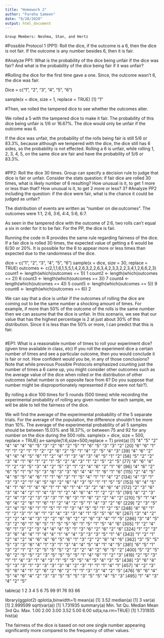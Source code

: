 ```yaml
---
title: "Homework 2"
author: "Fareha Sameen"
date: "9/28/2020"
output: html_document
---
```



```
Group Members: Neshma, Stan, and Hertz
```

#Possible Protocol 1 (PP1): Roll the dice, if the outcome is a 6, then the dice is not fair. If the outcome is any number besides 6, then it is fair.

#Analyze PP1: What is the probability of the dice being unfair if the dice was fair? And what is the probability of the dice being fair if it was unfair? 

#Rolling the dice for the first time gave a one. Since, the outcome wasn’t 6, the dice was fair. 

Dice = c("1", "2", "3", "4", "5", "6")

sample(x = dice, size = 1, replace = TRUE)
[1] "1"

#Then, we rolled the tampered dice to see whether the outcomes alter. 

We rolled a 5 with the tampered dice to make it fair. The probability of this dice being unfair is 1/6 or 16.67%. The dice would only be unfair if the outcome was 6. 

If the dice was unfair, the probability of the rolls being fair is still 5/6 or 83.3%, because although we tempered with the dice, the dice still has 6 sides, so the probability is not effected. Rolling a 6 is unfair, while rolling 1, 2, 3, 4, 5, on the same dice are fair and have the probability of 5/6 or 83.3%. 
```
```
#PP2: Roll the dice 30 times. Group can specify a decision rule to judge that dice is fair or unfair. Consider the stats question: if fair dice are rolled 30 times, what is likely number of 6 resulting? How unusual is it, to get 1 more or less than that? How unusual is it, to get 2 more or less? 3? 
#Analyze PP2 including the question: if the dice were fair, what is the chance it could be judged as unfair?

The distribution of events are written as "number on die:outcomes". The outcomes were 1:1, 2:6, 3:6, 4:4, 5:6, 6:7.

As seen in the tampered dice with the outcome of 2:6, two rolls can’t equal a six in order for it to be fair. For the PP, the dice is fair.

Running the code in R provides the same rule regarding fairness of the dice. If a fair dice is rolled 30 times, the expected value of getting a 6 would be 6/30 or 20%. It is possible for the 6 to appear more or less times than expected due to the randomness of the dice. 

dice = c("1", "2", "3", "4", "5", "6")
sample(x = dice, size = 30, replace = TRUE)
outcomes <- c(2,1,1,6,1,5,5,1,4,2,6,3,2,2,6,3,4,2,3,3,2,2,3,4,1,2,6,6,2,3)
count1 <- length(which(outcomes == 1))
1
count2 <- length(which(outcomes == 2))
6
count3 <- length(which(outcomes == 3))
7
count4 <- length(which(outcomes == 4))
5
count5 <- length(which(outcomes == 5))
9
count6 <- length(which(outcomes == 6))
2

We can say that a dice is unfair if the outcomes of rolling the dice are coming out to be the same number a shocking amount of times. For example, if more than 50% of the outcome of the rolls is the same number then we can assume that the dice is unfair. In this scenario, we see that our value that has the highest percentage is 2 at just about 30% of this distribution. Since it is less than the 50% or more, I can predict that this is fair.

```
```
#EP1: What is a reasonable number of times to roll your experiment dice? (given time available in class, etc) If you roll the experiment dice a certain number of times and see a particular outcome, then you would conclude it is fair or not. How confident would you be, in any of those conclusions? Note that while previous Possible Protocols emphasized counting just the number of times a 6 came up, you might consider other outcomes such as the average value of the dice when rolled or the distribution of other outcomes (what number is on opposite face from 6? Do you suppose that number might be disproportionately represented if dice were not fair?).

By rolling a dice 100 times for 5 rounds (500 times) while recording the experimental probability of rolling any given number for each sample, we will be able to tell the fairness of the dice.

We will find the average of the experimental probability of the 5 separate trials. For the average of the population, the difference shouldn’t be more than 10%. The average of the experimental probability of all 5 samples should be between 15.03% and 18.37%, or between 75 and 92 for any number on the dice during the 500 rolls. 
sample(x = dice, size = 500, replace = TRUE)
a<-sample(1:6,size=500,replace = T)
print(a)
 [1] "4" "5" "2" "4" "4" "4" "6" "5" "3" "2" "6" "2" "5" "1" "6" "5" "3" "3" "2"
 [20] "6" "6" "1" "1" "1" "2" "1" "1" "2" "2" "6" "2" "5" "1" "4" "2" "5" "4" "3"
 [39] "4" "6" "2" "4" "4" "4" "5" "6" "1" "2" "4" "1" "3" "4" "3" "4" "5" "1" "2"
 [58] "5" "2" "2" "3" "4" "1" "6" "1" "2" "1" "5" "2" "4" "3" "1" "2" "5" "2" "5"
 [77] "4" "6" "4" "1" "2" "3" "5" "3" "4" "2" "5" "2" "1" "2" "4" "6" "2" "1" "6"
 [96] "4" "6" "2" "6" "5" "1" "5" "5" "3" "6" "3" "3" "6" "4" "4" "1" "6" "1" "6"
[115] "2" "4" "5" "4" "6" "5" "4" "6" "1" "1" "6" "3" "1" "5" "4" "1" "1" "4" "2"
[134] "4" "3" "1" "3" "3" "2" "1" "4" "5" "6" "2" "6" "4" "3" "5" "1" "1" "5" "5"
[153] "6" "4" "5" "4" "1" "6" "1" "4" "6" "1" "1" "6" "1" "4" "3" "2" "4" "6" "4"
[172] "2" "3" "6" "3" "4" "4" "2" "1" "4" "3" "1" "2" "4" "6" "4" "1" "2" "2" "5"
[191] "4" "2" "3" "2" "4" "3" "2" "3" "3" "3" "1" "6" "3" "1" "6" "2" "2" "4" "2"
[210] "5" "1" "4" "6" "4" "2" "6" "1" "6" "1" "2" "4" "2" "5" "1" "4" "3" "2" "6"
[229] "2" "3" "5" "2" "4" "5" "6" "1" "1" "5" "1" "1" "3" "4" "5" "5" "1" "2" "5"
[248] "4" "6" "1" "1" "2" "3" "1" "4" "1" "3" "4" "3" "3" "4" "1" "5" "5" "6" "6"
[267] "3" "4" "2" "2" "2" "4" "4" "3" "2" "2" "6" "6" "2" "2" "6" "3" "4" "1" "5"
[286] "3" "4" "5" "3" "2" "6" "1" "6" "5" "1" "5" "5" "6" "1" "5" "1" "5" "4" "6"
[305] "1" "2" "4" "6" "1" "3" "2" "3" "4" "4" "4" "5" "1" "3" "6" "2" "6" "2" "6"
[324] "1" "2" "3" "3" "6" "4" "4" "1" "4" "4" "1" "4" "4" "3" "3" "3" "5" "1" "4"
[343] "1" "2" "1" "2" "4" "2" "4" "6" "4" "6" "5" "6" "1" "3" "2" "2" "6" "4" "6"
[362] "3" "5" "5" "5" "3" "3" "6" "4" "1" "3" "1" "3" "4" "4" "5" "4" "1" "4" "5"
[381] "6" "5" "1" "3" "2" "1" "2" "2" "5" "5" "5" "2" "2" "2" "4" "2" "6" "5" "2"
[400] "5" "2" "5" "6" "2" "5" "5" "2" "3" "5" "5" "5" "5" "1" "4" "6" "1" "2" "3"
[419] "2" "5" "3" "1" "1" "4" "3" "1" "4" "3" "1" "5" "5" "5" "4" "5" "4" "3" "5"
[438] "3" "6" "4" "5" "3" "3" "1" "3" "3" "3" "3" "4" "2" "3" "1" "1" "1" "4" "1"
[457] "4" "2" "3" "5" "6" "4" "1" "2" "6" "2" "6" "2" "1" "1" "3" "3" "4" "2" "5"
[476] "6" "6" "4" "5" "4" "6" "4" "2" "3" "3" "5" "5" "5" "3" "5" "5" "4" "5" "3"
[495] "1" "4" "3" "4" "2" "5"

table(a)
 1  2  3  4  5  6 
75 99 91 76 93 66 

library(ggplot2)
qplot(a,binwidth=1)
mean(a)
[1] 3.52
median(a)
[1] 3
var(a)
[1] 2.999599
sqrt(var(a)) 
[1] 1.731935
summary(a)
  Min. 1st Qu.  Median    Mean     3rd Qu.    Max. 
  1.00   2.00   3.00      3.52     5.00        6.00 
sd(a,na.rm=TRUE)
[1] 1.731935
hist(a)

The fairness of the dice is based on not one single number appearing significantly more compared to the frequency of other values. 
```

